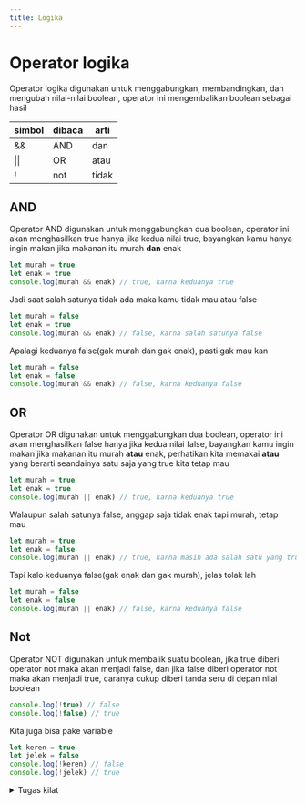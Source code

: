 ```yaml
---
title: Logika
---
```


# Operator logika

Operator logika digunakan untuk menggabungkan, membandingkan, dan mengubah nilai-nilai boolean, operator ini mengembalikan boolean sebagai hasil

| simbol | dibaca | arti  |
|--------|--------|-------|
| &&     | AND    | dan   |
| \|\|   | OR     | atau  |
| !      | not    | tidak |

## AND

Operator AND digunakan untuk menggabungkan dua boolean, operator ini akan menghasilkan true hanya jika kedua nilai true, bayangkan kamu hanya ingin makan jika makanan itu murah **dan** enak

```js
let murah = true
let enak = true
console.log(murah && enak) // true, karna keduanya true
```

Jadi saat salah satunya tidak ada maka kamu tidak mau atau false

```js
let murah = false
let enak = true
console.log(murah && enak) // false, karna salah satunya false
```

Apalagi keduanya false(gak murah dan gak enak), pasti gak mau kan

```js
let murah = false
let enak = false
console.log(murah && enak) // false, karna keduanya false
```

## OR

Operator OR digunakan untuk menggabungkan dua boolean, operator ini akan menghasilkan false hanya jika kedua nilai false, bayangkan kamu ingin makan jika makanan itu murah **atau** enak, perhatikan kita memakai **atau** yang berarti seandainya satu saja yang true kita tetap mau

```js
let murah = true
let enak = true
console.log(murah || enak) // true, karna keduanya true
```

Walaupun salah satunya false, anggap saja tidak enak tapi murah, tetap mau

```js
let murah = true
let enak = false
console.log(murah || enak) // true, karna masih ada salah satu yang true
```

Tapi kalo keduanya false(gak enak dan gak murah), jelas tolak lah

```js
let murah = false
let enak = false
console.log(murah || enak) // false, karna keduanya false
```

## Not

Operator NOT digunakan untuk membalik suatu boolean, jika true diberi operator not maka akan menjadi false, dan jika false diberi operator not maka akan menjadi true, caranya cukup diberi tanda seru di depan nilai boolean

```js
console.log(!true) // false
console.log(!false) // true
```

Kita juga bisa pake variable

```js
let keren = true
let jelek = false
console.log(!keren) // false
console.log(!jelek) // true
```

<details>
<summary>Tugas kilat</summary>
```js
console.log(2 < 3 && 3 > 2) // coba run dan tebak hasilnya sebelum dirun
```
</details>


